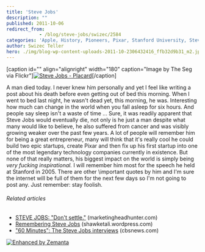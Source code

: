 ```yaml
---
title: 'Steve Jobs'
description: ""
published: 2011-10-06
redirect_from: 
            - /blog/steve-jobs/swizec/2584
categories: 'Apple, History, Pioneers, Pixar, Stanford University, Steve Job, Uncategorized'
author: Swizec Teller
hero: ./img/blog-wp-content-uploads-2011-10-2306432416_ffb32d9b31_m2.jpg
---
```

\[caption id="" align="alignright" width="180" caption="Image by The Seg via Flickr"][![Steve Jobs - Placard](./img/blog-wp-content-uploads-2011-10-2306432416_ffb32d9b31_m2.jpg "Steve Jobs - Placard")](http://www.flickr.com/photos/13991515@N08/2306432416)\[/caption]

A man died today. I never knew him personally and yet I feel like writing a post about his death before even getting out of bed this morning. When I went to bed last night, he wasn't dead yet, this morning, he was. Interesting how much can change in the world when you fall asleep for six hours. And people say sleep isn't a waste of time ... Sure, it was readily apparent that Steve Jobs would eventually die, not only is he just a man despite what many would like to believe, he also suffered from cancer and was visibly growing weaker over the past few years. A lot of people will remember him for being a great entrepreneur, many will think that it's really cool he could build two epic startups, create Pixar and then fix up his first startup into one of the most legendary technology companies currently in existence. But none of that really matters, his biggest impact on the world is simply being _very fucking inspirational._ I will remember him most for the speech he held at Stanford in 2005.  There are other \\important quotes by him and I'm sure the internet will be full of them for the next few days so I'm not going to post any. Just remember: stay foolish.

###### Related articles

- [STEVE JOBS: "Don't settle."](http://www.marketingheadhunter.com/2011/10/steve-jobs-dont-settle.html) (marketingheadhunter.com)
- [Remembering Steve Jobs](http://shawketali.wordpress.com/2011/10/06/remembering-steve-jobs/) (shawketali.wordpress.com)
- ["60 Minutes": The Steve Jobs interviews](http://www.cbsnews.com/8301-504803_162-20116402-10391709.html) (cbsnews.com)

[![Enhanced by Zemanta](http://img.zemanta.com/zemified_e.png?x-id=b0a358a0-e66c-4d3d-85af-bbed23da5556)](http://www.zemanta.com/ "Enhanced by Zemanta")